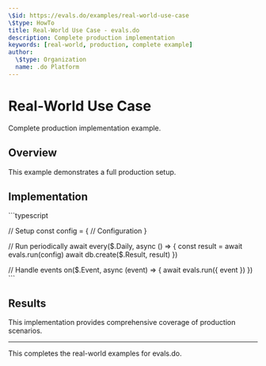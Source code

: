 ```yaml
---
\$id: https://evals.do/examples/real-world-use-case
\$type: HowTo
title: Real-World Use Case - evals.do
description: Complete production implementation
keywords: [real-world, production, complete example]
author:
  \$type: Organization
  name: .do Platform
---
```


# Real-World Use Case

Complete production implementation example.

## Overview

This example demonstrates a full production setup.

## Implementation

\`\`\`typescript

// Setup
const config = {
// Configuration
}

// Run periodically
await every($.Daily, async () => {
  const result = await evals.run(config)
  await db.create($.Result, result)
})

// Handle events
on($.Event, async (event) => {
await evals.run({ event })
})
\`\`\`

## Results

This implementation provides comprehensive coverage of production scenarios.

---

This completes the real-world examples for evals.do.
